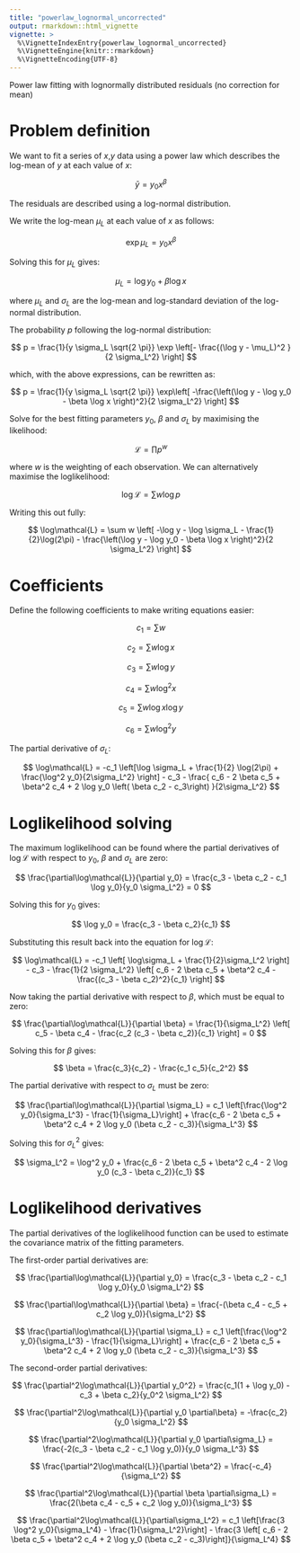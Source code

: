 ```yaml
---
title: "powerlaw_lognormal_uncorrected"
output: rmarkdown::html_vignette
vignette: >
  %\VignetteIndexEntry{powerlaw_lognormal_uncorrected}
  %\VignetteEngine{knitr::rmarkdown}
  %\VignetteEncoding{UTF-8}
---
```


Power law fitting with lognormally distributed residuals (no correction for mean)


# Problem definition

We want to fit a series of $x$,$y$ data using a power law which describes the log-mean of $y$ at each value of $x$: 

$$ \bar{y} = y_0 x^\beta $$

The residuals are described using a log-normal distribution.

We write the log-mean $\mu_L$ at each value of $x$ as follows:

$$
\exp \mu_L = y_0 x^\beta
$$

Solving this for $\mu_L$ gives:

$$
\mu_L = \log y_0 + \beta \log x 
$$

where $\mu_L$ and $\sigma_L$ are the log-mean and log-standard deviation of the log-normal distribution.

The probability $p$ following the log-normal distribution:

$$ 
p = \frac{1}{y \sigma_L \sqrt{2 \pi}} 
\exp \left[- \frac{(\log y - \mu_L)^2 }{2 \sigma_L^2} \right]
$$

which, with the above expressions, can be rewritten as:

$$
p = \frac{1}{y \sigma_L \sqrt{2 \pi}} 
\exp\left[ -\frac{\left(\log y - \log y_0 - \beta \log x \right)^2}{2 \sigma_L^2} \right]
$$

Solve for the best fitting parameters $y_0$, $\beta$ and $\sigma_L$ by maximising the likelihood:

$$
\mathcal{L} = \prod p^w
$$

where $w$ is the weighting of each observation. We can alternatively maximise the loglikelihood:

$$
\log\mathcal{L} = \sum w \log p
$$

Writing this out fully:

$$
\log\mathcal{L} = \sum w \left[
 -\log y - \log \sigma_L - \frac{1}{2}\log(2\pi) - 
\frac{\left(\log y - \log y_0 - \beta \log x \right)^2}{2 \sigma_L^2}
\right]
$$

# Coefficients

Define the following coefficients to make writing equations easier:

$$
c_1 = \sum w
$$

$$
c_2 = \sum w \log x
$$

$$ 
c_3 = \sum w \log y 
$$

$$ 
c_4 = \sum w \log^2 x 
$$

$$ 
c_5 = \sum w \log x \log y 
$$

$$ 
c_6 = \sum w \log^2 y 
$$

The partial derivative of $\sigma_L$:

$$
\log\mathcal{L} = 
-c_1 \left[\log \sigma_L + \frac{1}{2} \log(2\pi) + \frac{\log^2 y_0}{2\sigma_L^2} \right] - c_3 -
\frac{ c_6 - 2 \beta c_5 + \beta^2 c_4 + 2 \log y_0 \left( \beta c_2 - c_3\right) }{2\sigma_L^2} 
$$


# Loglikelihood solving

The maximum loglikelihood can be found where the partial derivatives of $\log\mathcal{L}$ with respect to $y_0$, $\beta$ and $\sigma_L$ are zero:

$$
\frac{\partial\log\mathcal{L}}{\partial y_0} = 
\frac{c_3 - \beta c_2 - c_1 \log y_0}{y_0 \sigma_L^2} 
= 0
$$

Solving this for $y_0$ gives:

$$
\log y_0 = \frac{c_3 - \beta c_2}{c_1}
$$

Substituting this result back into the equation for $\log\mathcal{L}$:

$$
\log\mathcal{L} = 
-c_1 \left[ \log\sigma_L + \frac{1}{2}\sigma_L^2 \right] - 
c_3 - 
\frac{1}{2 \sigma_L^2} \left[ c_6 - 2 \beta c_5 + \beta^2 c_4 - \frac{(c_3 - \beta c_2)^2}{c_1} \right]
$$

Now taking the partial derivative with respect to $\beta$, which must be equal to zero:

$$
\frac{\partial\log\mathcal{L}}{\partial \beta} = 
\frac{1}{\sigma_L^2} \left[ c_5 - \beta c_4 - \frac{c_2 (c_3 - \beta c_2)}{c_1} \right]
= 0
$$

Solving this for $\beta$ gives:

$$
\beta = \frac{c_3}{c_2} - \frac{c_1 c_5}{c_2^2}
$$

The partial derivative with respect to $\sigma_L$ must be zero:

$$
\frac{\partial\log\mathcal{L}}{\partial \sigma_L} = 
c_1 \left[\frac{\log^2 y_0}{\sigma_L^3} - \frac{1}{\sigma_L}\right] + 
\frac{c_6 - 2 \beta c_5 + \beta^2 c_4 + 2 \log y_0 (\beta c_2 - c_3)}{\sigma_L^3}
$$

Solving this for $\sigma_L^2$ gives:

$$
\sigma_L^2 = \log^2 y_0 + \frac{c_6 - 2 \beta c_5 + \beta^2 c_4 - 2 \log y_0 (c_3 - \beta c_2)}{c_1}
$$

# Loglikelihood derivatives

The partial derivatives of the loglikelihood function can be used to estimate the covariance matrix of the fitting parameters.

The first-order partial derivatives are:

$$
\frac{\partial\log\mathcal{L}}{\partial y_0} = 
\frac{c_3 - \beta c_2 - c_1 \log y_0}{y_0 \sigma_L^2} 
$$

$$
\frac{\partial\log\mathcal{L}}{\partial \beta} = 
\frac{-(\beta c_4 - c_5 + c_2 \log y_0)}{\sigma_L^2}
$$

$$
\frac{\partial\log\mathcal{L}}{\partial \sigma_L} = 
c_1 \left[\frac{\log^2 y_0}{\sigma_L^3} - \frac{1}{\sigma_L}\right] + 
\frac{c_6 - 2 \beta c_5 + \beta^2 c_4 + 2 \log y_0 (\beta c_2 - c_3)}{\sigma_L^3}
$$

The second-order partial derivatives:

$$
\frac{\partial^2\log\mathcal{L}}{\partial y_0^2} = 
\frac{c_1(1 + \log y_0) - c_3 + \beta c_2}{y_0^2 \sigma_L^2}
$$

$$
\frac{\partial^2\log\mathcal{L}}{\partial y_0 \partial\beta} = 
-\frac{c_2}{y_0 \sigma_L^2}
$$

$$
\frac{\partial^2\log\mathcal{L}}{\partial y_0 \partial\sigma_L} = 
\frac{-2(c_3 - \beta c_2 - c_1 \log y_0)}{y_0 \sigma_L^3} 
$$

$$
\frac{\partial^2\log\mathcal{L}}{\partial \beta^2} = 
\frac{-c_4}{\sigma_L^2}
$$

$$
\frac{\partial^2\log\mathcal{L}}{\partial \beta \partial\sigma_L} = 
\frac{2(\beta c_4 - c_5 + c_2 \log y_0)}{\sigma_L^3}
$$

$$
\frac{\partial^2\log\mathcal{L}}{\partial\sigma_L^2} = 
c_1 \left[\frac{3 \log^2 y_0}{\sigma_L^4} - \frac{1}{\sigma_L^2}\right] - 
\frac{3 \left[ c_6 - 2 \beta c_5 + \beta^2 c_4 + 2 \log y_0 (\beta c_2 - c_3)\right]}{\sigma_L^4}
$$
